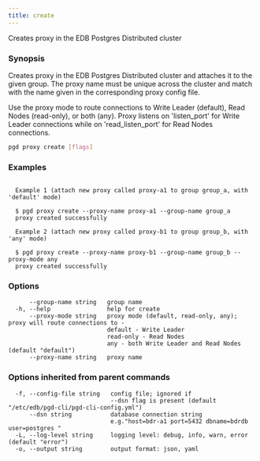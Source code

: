 ```yaml
---
title: create
---
```


Creates proxy in the EDB Postgres Distributed cluster

### Synopsis

Creates proxy in the EDB Postgres Distributed cluster and attaches it to the
given group. The proxy name must be unique across the cluster and match with
the name given in the corresponding proxy config file.

Use the proxy mode to route connections to Write Leader (default), Read Nodes
(read-only), or both (any). Proxy listens on 'listen_port' for Write Leader
connections while on 'read_listen_port' for Read Nodes connections.


```sh
pgd proxy create [flags]
```

### Examples

```text

  Example 1 (attach new proxy called proxy-a1 to group group_a, with 'default' mode)

  $ pgd proxy create --proxy-name proxy-a1 --group-name group_a
  proxy created successfully

  Example 2 (attach new proxy called proxy-b1 to group group_b, with 'any' mode)

  $ pgd proxy create --proxy-name proxy-b1 --group-name group_b --proxy-mode any
  proxy created successfully

```

### Options

```text
      --group-name string   group name
  -h, --help                help for create
      --proxy-mode string   proxy mode (default, read-only, any); proxy will route connections to -
                            default - Write Leader
                            read-only - Read Nodes
                            any - both Write Leader and Read Nodes (default "default")
      --proxy-name string   proxy name
```

### Options inherited from parent commands

```text
  -f, --config-file string   config file; ignored if 
                             --dsn flag is present (default "/etc/edb/pgd-cli/pgd-cli-config.yml")
      --dsn string           database connection string
                             e.g."host=bdr-a1 port=5432 dbname=bdrdb user=postgres "
  -L, --log-level string     logging level: debug, info, warn, error (default "error")
  -o, --output string        output format: json, yaml
```
